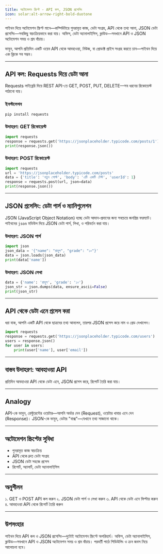 ```yaml
---
title: অটোমেশন স্ক্রিপ্ট - API কল, JSON প্রসেসিং
icon: solar:alt-arrow-right-bold-duotone
---
```


পাইথন দিয়ে অটোমেশন স্ক্রিপ্ট মানে—কম্পিউটারে পুনরাবৃত্ত কাজ, ডেটা সংগ্রহ, API থেকে তথ্য আনা, JSON ডেটা প্রসেসিং—সবকিছু স্বয়ংক্রিয়ভাবে করা যায়। অফিস, ডেটা অ্যানালাইসিস, ক্লাউড—সবখানে API ও JSON অটোমেশন সময় ও শ্রম বাঁচায়।

ভাবুন, আপনি প্রতিদিন একটি ওয়েব API থেকে আবহাওয়া, নিউজ, বা প্রোডাক্ট প্রাইস সংগ্রহ করতে চান—পাইথন দিয়ে এক ক্লিকে সব সম্ভব।

---

## API কল: Requests দিয়ে ডেটা আনা

Requests লাইব্রেরি দিয়ে REST API-তে GET, POST, PUT, DELETE—সব ধরনের রিকোয়েস্ট পাঠানো যায়।

### ইনস্টলেশন

```bash
pip install requests
```

### উদাহরণ: GET রিকোয়েস্ট

```python
import requests
response = requests.get('https://jsonplaceholder.typicode.com/posts/1')
print(response.json())
```

### উদাহরণ: POST রিকোয়েস্ট

```python
import requests
url = 'https://jsonplaceholder.typicode.com/posts'
data = {'title': 'নতুন পোস্ট', 'body': 'এটি একটি টেস্ট', 'userId': 1}
response = requests.post(url, json=data)
print(response.json())
```

---

## JSON প্রসেসিং: ডেটা পার্স ও ম্যানিপুলেশন

JSON (JavaScript Object Notation) হচ্ছে ডেটা আদান-প্রদানের জন্য সবচেয়ে জনপ্রিয় ফরম্যাট। পাইথনের `json` মডিউল দিয়ে JSON ডেটা পার্স, লিখা, ও পরিবর্তন করা যায়।

### উদাহরণ: JSON পার্স

```python
import json
json_data = '{"name": "রাহুল", "grade": "১০"}'
data = json.loads(json_data)
print(data['name'])
```

### উদাহরণ: JSON লেখা

```python
data = {'name': 'রাহুল', 'grade': '১০'}
json_str = json.dumps(data, ensure_ascii=False)
print(json_str)
```

---

## API থেকে ডেটা এনে প্রসেস করা

ধরা যাক, আপনি একটি API থেকে ছাত্রদের তথ্য আনলেন, তারপর JSON প্রসেস করে নাম ও গ্রেড দেখালেন।

```python
import requests
response = requests.get('https://jsonplaceholder.typicode.com/users')
users = response.json()
for user in users:
    print(user['name'], user['email'])
```

---

## বাস্তব উদাহরণ: আবহাওয়া API

প্রতিদিন আবহাওয়া API থেকে ডেটা এনে, JSON প্রসেস করে, রিপোর্ট তৈরি করা যায়।

---

## Analogy

API-কে ভাবুন, রেস্টুরেন্টের ওয়েটার—আপনি অর্ডার দেন (Request), ওয়েটার খাবার এনে দেন (Response)। JSON-কে ভাবুন, ডেটার "বাক্স"—যেখানে তথ্য সাজানো থাকে।

---

## অটোমেশন স্ক্রিপ্টের সুবিধা

- পুনরাবৃত্ত কাজ স্বয়ংক্রিয়
- API থেকে দ্রুত ডেটা সংগ্রহ
- JSON ডেটা সহজে প্রসেস
- রিপোর্ট, অ্যালার্ট, ডেটা অ্যানালাইসিস

---

## অনুশীলন

১. GET ও POST API কল করুন
২. JSON ডেটা পার্স ও লেখা করুন
৩. API থেকে ডেটা এনে ফিল্টার করুন
৪. আবহাওয়া API থেকে রিপোর্ট তৈরি করুন

---

## উপসংহার

পাইথন দিয়ে API কল ও JSON প্রসেসিং—দুটোই অটোমেশন স্ক্রিপ্টে অপরিহার্য। অফিস, ডেটা অ্যানালাইসিস, ক্লাউড—সবখানে API ও JSON অটোমেশন সময় ও শ্রম বাঁচায়। পরবর্তী পাঠে শিডিউলিং ও ক্রন জবস নিয়ে আলোচনা হবে।
